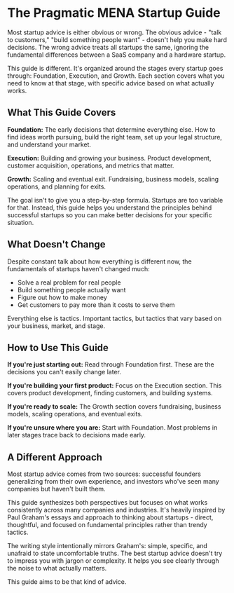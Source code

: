 # The Pragmatic MENA Startup Guide

Most startup advice is either obvious or wrong. The obvious advice - "talk to customers," "build something people want" - doesn't help you make hard decisions. The wrong advice treats all startups the same, ignoring the fundamental differences between a SaaS company and a hardware startup.

This guide is different. It's organized around the stages every startup goes through: Foundation, Execution, and Growth. Each section covers what you need to know at that stage, with specific advice based on what actually works.

## What This Guide Covers

**Foundation:** The early decisions that determine everything else. How to find ideas worth pursuing, build the right team, set up your legal structure, and understand your market.

**Execution:** Building and growing your business. Product development, customer acquisition, operations, and metrics that matter.

**Growth:** Scaling and eventual exit. Fundraising, business models, scaling operations, and planning for exits.

The goal isn't to give you a step-by-step formula. Startups are too variable for that. Instead, this guide helps you understand the principles behind successful startups so you can make better decisions for your specific situation.

## What Doesn't Change

Despite constant talk about how everything is different now, the fundamentals of startups haven't changed much:

- Solve a real problem for real people
- Build something people actually want
- Figure out how to make money
- Get customers to pay more than it costs to serve them

Everything else is tactics. Important tactics, but tactics that vary based on your business, market, and stage.

## How to Use This Guide

**If you're just starting out:** Read through Foundation first. These are the decisions you can't easily change later.

**If you're building your first product:** Focus on the Execution section. This covers product development, finding customers, and building systems.

**If you're ready to scale:** The Growth section covers fundraising, business models, scaling operations, and eventual exits.

**If you're unsure where you are:** Start with Foundation. Most problems in later stages trace back to decisions made early.

## A Different Approach

Most startup advice comes from two sources: successful founders generalizing from their own experience, and investors who've seen many companies but haven't built them.

This guide synthesizes both perspectives but focuses on what works consistently across many companies and industries. It's heavily inspired by Paul Graham's essays and approach to thinking about startups - direct, thoughtful, and focused on fundamental principles rather than trendy tactics.

The writing style intentionally mirrors Graham's: simple, specific, and unafraid to state uncomfortable truths. The best startup advice doesn't try to impress you with jargon or complexity. It helps you see clearly through the noise to what actually matters.

This guide aims to be that kind of advice.